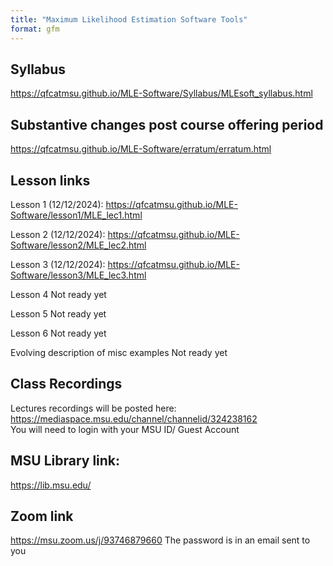 ```yaml
---
title: "Maximum Likelihood Estimation Software Tools"
format: gfm
---
```


## Syllabus

<https://qfcatmsu.github.io/MLE-Software/Syllabus/MLEsoft_syllabus.html>

## Substantive changes post course offering period

<https://qfcatmsu.github.io/MLE-Software/erratum/erratum.html>

## Lesson links

Lesson 1 (12/12/2024): <https://qfcatmsu.github.io/MLE-Software/lesson1/MLE_lec1.html>\

Lesson 2 (12/12/2024): <https://qfcatmsu.github.io/MLE-Software/lesson2/MLE_lec2.html>\

Lesson 3 (12/12/2024): <https://qfcatmsu.github.io/MLE-Software/lesson3/MLE_lec3.html>\

Lesson 4
Not ready yet

Lesson 5
Not ready yet

Lesson 6
Not ready yet

Evolving description of misc examples
Not ready yet

## Class Recordings

Lectures recordings will be posted here: <https://mediaspace.msu.edu/channel/channelid/324238162>\
You will need to login with your MSU ID/ Guest Account

## MSU Library link:
<https://lib.msu.edu/>\

## Zoom link
<https://msu.zoom.us/j/93746879660>
The password is in an email sent to you